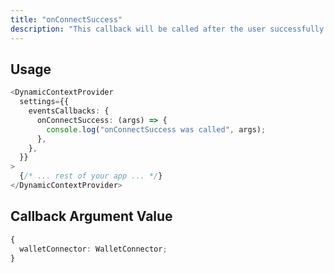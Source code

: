 ```yaml
---
title: "onConnectSuccess"
description: "This callback will be called after the user successfully connect the wallet. This is only relevant when when using the `connect-only` initialAuthenticationMode."
---
```


## Usage

```typescript
<DynamicContextProvider
  settings={{
    eventsCallbacks: {
      onConnectSuccess: (args) => {
        console.log("onConnectSuccess was called", args);
      },
    },
  }}
>
  {/* ... rest of your app ... */}
</DynamicContextProvider>
```

## Callback Argument Value

```typescript
{
  walletConnector: WalletConnector;
}
```
